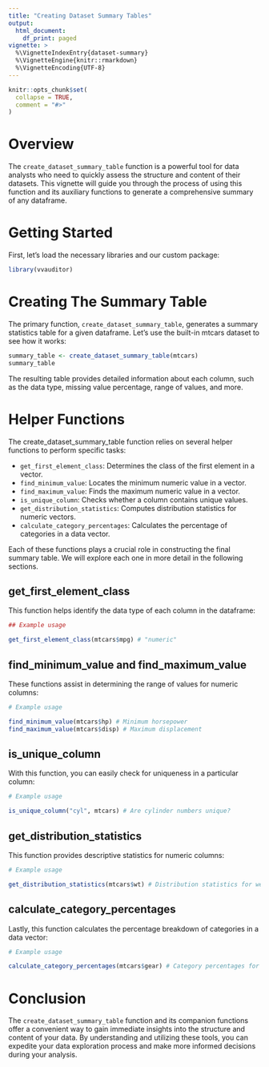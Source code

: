 ```yaml
---
title: "Creating Dataset Summary Tables"
output: 
  html_document:
    df_print: paged
vignette: >
  %\VignetteIndexEntry{dataset-summary}
  %\VignetteEngine{knitr::rmarkdown}
  %\VignetteEncoding{UTF-8}
---
```


```r
knitr::opts_chunk$set(
  collapse = TRUE,
  comment = "#>"
)
```

# Overview

The `create_dataset_summary_table` function is a powerful tool for data analysts who need to quickly assess the structure and content of their datasets. This vignette will guide you through the process of using this function and its auxiliary functions to generate a comprehensive summary of any dataframe.

# Getting Started

First, let's load the necessary libraries and our custom package:

```r
library(vvauditor)
```

# Creating The Summary Table

The primary function, `create_dataset_summary_table`, generates a summary statistics table for a given dataframe. Let's use the built-in mtcars dataset to see how it works:

```r
summary_table <- create_dataset_summary_table(mtcars)
summary_table
```

The resulting table provides detailed information about each column, such as the data type, missing value percentage, range of values, and more.

# Helper Functions

The create_dataset_summary_table function relies on several helper functions to perform specific tasks:

-   `get_first_element_class`: Determines the class of the first element in a vector.
-   `find_minimum_value`: Locates the minimum numeric value in a vector.
-   `find_maximum_value`: Finds the maximum numeric value in a vector.
-   `is_unique_column`: Checks whether a column contains unique values.
-   `get_distribution_statistics`: Computes distribution statistics for numeric vectors.
-   `calculate_category_percentages`: Calculates the percentage of categories in a data vector.

Each of these functions plays a crucial role in constructing the final summary table. We will explore each one in more detail in the following sections.

## get_first_element_class

This function helps identify the data type of each column in the dataframe:

```r
## Example usage

get_first_element_class(mtcars$mpg) # "numeric"
```

## find_minimum_value and find_maximum_value

These functions assist in determining the range of values for numeric columns:

```r
# Example usage

find_minimum_value(mtcars$hp) # Minimum horsepower
find_maximum_value(mtcars$disp) # Maximum displacement
```

## is_unique_column

With this function, you can easily check for uniqueness in a particular column:

```r
# Example usage

is_unique_column("cyl", mtcars) # Are cylinder numbers unique?
```

## get_distribution_statistics

This function provides descriptive statistics for numeric columns:

```r
# Example usage

get_distribution_statistics(mtcars$wt) # Distribution statistics for weight
```

## calculate_category_percentages

Lastly, this function calculates the percentage breakdown of categories in a data vector:

```r
# Example usage

calculate_category_percentages(mtcars$gear) # Category percentages for gears
```

# Conclusion

The `create_dataset_summary_table` function and its companion functions offer a convenient way to gain immediate insights into the structure and content of your data. By understanding and utilizing these tools, you can expedite your data exploration process and make more informed decisions during your analysis.
